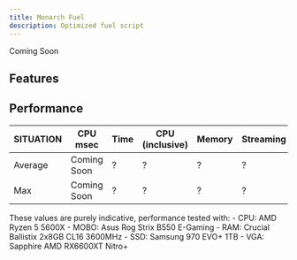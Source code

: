 ---
title: Monarch Fuel
description: Optimized fuel script
---

Coming Soon

<GithubInfo 
  owner="Monarch-Development" 
  repo="mnr_fuel" 
  className="border border-purple-600 rounded-md p-4 bg-gradient-to-r from-purple-600 to-black no-underline"
/>

## Features


## Performance

| **SITUATION**  | **CPU msec** | **Time** | **CPU (inclusive)** | **Memory**  | **Streaming** |
| -------------- | ------------ | -------- | ------------------- | ----------- | ------------- |
| Average        | Coming Soon  | ?        | ?                   | ?           | ?             |
| Max            | Coming Soon  | ?        | ?                   | ?           | ?             |

<Callout title="ATTENTION" type="warn">
  These values are purely indicative, performance tested with:
  - CPU: AMD Ryzen 5 5600X
  - MOBO: Asus Rog Strix B550 E-Gaming
  - RAM: Crucial Ballistix 2x8GB CL16 3600MHz
  - SSD: Samsung 970 EVO+ 1TB
  - VGA: Sapphire AMD RX6600XT Nitro+
</Callout>